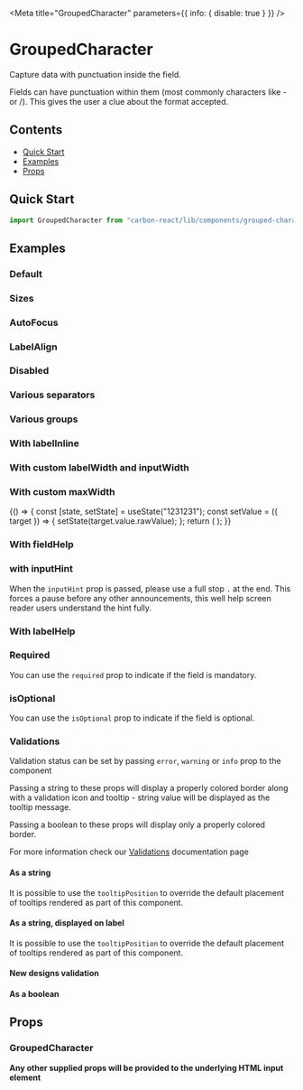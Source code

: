

<Meta title="GroupedCharacter" parameters={{ info: { disable: true } }} />

# GroupedCharacter

Capture data with punctuation inside the field.

Fields can have punctuation within them (most commonly characters like - or /). This gives the user a clue about the format accepted.

## Contents

- [Quick Start](#quick-start)
- [Examples](#examples)
- [Props](#props)

## Quick Start

```javascript
import GroupedCharacter from "carbon-react/lib/components/grouped-character";
```

## Examples

### Default

<Canvas>
  <Story name="default" story={stories.DefaultStory} />
</Canvas>

### Sizes

<Canvas>
  <Story name="sizes" story={stories.Sizes} />
</Canvas>

### AutoFocus

<Canvas>
  <Story name="autoFocus" story={stories.AutoFocus} />
</Canvas>

### LabelAlign

<Canvas>
  <Story name="labelAlign" story={stories.LabelAlign} />
</Canvas>

### Disabled

<Canvas>
  <Story story={stories.Disabled} name="disabled" />
</Canvas>

### Various separators

<Canvas>
  <Story name="various separators" story={stories.VariousSeparators} />
</Canvas>

### Various groups

<Canvas>
  <Story name="various groups" story={stories.VariousGroups} />
</Canvas>

### With labelInline

<Canvas>
  <Story story={stories.LabelInline} name="with labelInline" />
</Canvas>

### With custom labelWidth and inputWidth

<Canvas>
  <Story
    story={stories.LabelInputWidth}
    name="with custom labelWidth and inputWidth"
  />
</Canvas>

### With custom maxWidth

<Canvas>
  <Story name="with custom maxWidth">
    {() => {
      const [state, setState] = useState("1231231");
      const setValue = ({ target }) => {
        setState(target.value.rawValue);
      };
      return (
        <GroupedCharacter
          label="GroupedCharacter"
          value={state}
          onChange={setValue}
          groups={[2, 2, 3]}
          separator="-"
          maxWidth="50%"
        />
      );
    }}
  </Story>
</Canvas>


### With fieldHelp

<Canvas>
  <Story story={stories.FieldHelp} name="with fieldHelp" />
</Canvas>

### with inputHint

When the `inputHint` prop is passed, please use a full stop `.` at the end. This forces a pause 
before any other announcements, this well help screen reader users understand the hint fully.

<Canvas>
  <Story name="with inputHint" story={stories.InputHint} />
</Canvas>

### With labelHelp

<Canvas>
  <Story story={stories.LabelHelp} name="with labelHelp" />
</Canvas>

### Required

You can use the `required` prop to indicate if the field is mandatory.

<Canvas>
  <Story story={stories.Required} name="required" />
</Canvas>

### isOptional

You can use the `isOptional` prop to indicate if the field is optional.

<Canvas>
  <Story story={stories.IsOptional} name="optional" />
</Canvas>

### Validations

Validation status can be set by passing `error`, `warning` or `info` prop to the component

Passing a string to these props will display a properly colored border along with a validation icon and tooltip - string value will be displayed as the tooltip message.

Passing a boolean to these props will display only a properly colored border.

For more information check our [Validations](?path=/docs/documentation-validations--page "Validations") documentation page

#### As a string

<Canvas>
  <Story
    name="validations - string - component"
    story={stories.ValidationsStringComponent}
  />
</Canvas>

It is possible to use the `tooltipPosition` to override the default placement of tooltips rendered as part of this component.

<Canvas>
  <Story
    name="validations - string - with tooltipPosition overriden - component"
    story={stories.ValidationsTooltip}
  />
</Canvas>

#### As a string, displayed on label

<Canvas>
  <Story
    name="validations - string - label"
    story={stories.ValidationsStringLabel}
  />
</Canvas>

It is possible to use the `tooltipPosition` to override the default placement of tooltips rendered as part of this component.

<Canvas>
  <Story
    name="validations - string - with tooltipPosition overriden - label"
    story={stories.ValidationsTooltipLabel}
  />
</Canvas>

#### New designs validation

<Canvas>
  <Story
    name="validations - string - new design"
    story={stories.ValidationsRedesign}
  />
</Canvas>

#### As a boolean

<Canvas>
  <Story name="validations - boolean" story={stories.ValidationsBoolean} />
</Canvas>

## Props

### GroupedCharacter

<StyledSystemProps of={GroupedCharacter} noHeader margin />

**Any other supplied props will be provided to the underlying HTML input element**
